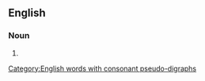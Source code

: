 ==English==

===Noun===
{{head|en|noun plural form}}

# {{plural of|upholder|lang=en}}

[[Category:English words with consonant pseudo-digraphs]]